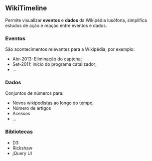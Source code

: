 == WikiTimeline ==
Permite visualizar '''eventos''' e '''dados''' da Wikipédia lusófona, simplifica estudos de ação e reação entre eventos e dados.

=== Eventos ===
São acontecimentos relevantes para a Wikipédia, por exemplo: 
* Abr-2013: Eliminação do captcha;
* Set-2011: Início do programa catalizador;
* ...

=== Dados ===
Conjuntos de números para:
* Novos wikipedistas ao longo do tempo;
* Número de artigos
* Acessos
* ...

=== Bibliotecas ===
* D3
* Rickshaw
* jQuery UI